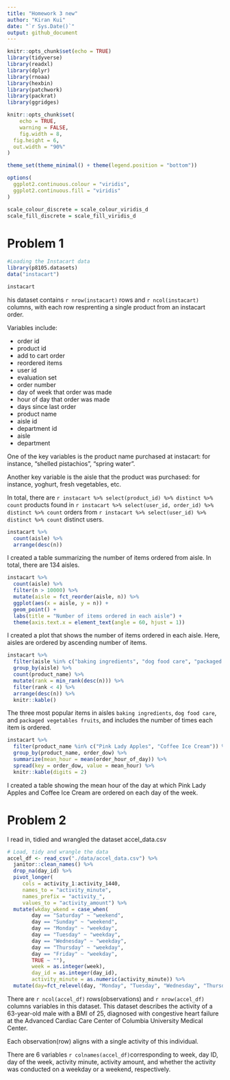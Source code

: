 ```yaml
---
title: "Homework 3 new"
author: "Kiran Kui"
date: "`r Sys.Date()`"
output: github_document
---
```


```r
knitr::opts_chunk$set(echo = TRUE)
library(tidyverse)
library(readxl)
library(dplyr)
library(rnoaa)
library(hexbin)
library(patchwork)
library(packrat)
library(ggridges)

knitr::opts_chunk$set(
	echo = TRUE,
	warning = FALSE,
	fig.width = 8, 
  fig.height = 6,
  out.width = "90%"
)

theme_set(theme_minimal() + theme(legend.position = "bottom"))

options(
  ggplot2.continuous.colour = "viridis",
  ggplot2.continuous.fill = "viridis"
)

scale_colour_discrete = scale_colour_viridis_d
scale_fill_discrete = scale_fill_viridis_d
```

# Problem 1

```r
#Loading the Instacart data
library(p8105.datasets)
data("instacart")

instacart

```

his dataset contains `r nrow(instacart)` rows and `r ncol(instacart)` columns, with each row resprenting a single product from an instacart order.

Variables include: 

* order id
* product id
* add to cart order
* reordered items
* user id
* evaluation set
* order number
* day of week that order was made
* hour of day that order was made
* days since last order
* product name 
* aisle id
* department id
* aisle 
* department

One of the key variables is the product name purchased at instacart: for instance, "shelled pistachios", "spring water". 

Another key variable is the aisle that the product was purchased: for instance, yoghurt, fresh vegetables, etc. 

In total, there are `r instacart %>% select(product_id) %>% distinct %>% count` products found in `r instacart %>% select(user_id, order_id) %>% distinct %>% count` orders from `r instacart %>% select(user_id) %>% distinct %>% count` distinct users.

```r
instacart %>% 
  count(aisle) %>% 
  arrange(desc(n))
```

I created a table summarizing the number of items ordered from aisle. In total, there are 134 aisles. 

```r
instacart %>% 
  count(aisle) %>% 
  filter(n > 10000) %>% 
  mutate(aisle = fct_reorder(aisle, n)) %>% 
  ggplot(aes(x = aisle, y = n)) + 
  geom_point() + 
  labs(title = "Number of items ordered in each aisle") +
  theme(axis.text.x = element_text(angle = 60, hjust = 1))

```

I created a plot that shows the number of items ordered in each aisle. Here, aisles are ordered by ascending number of items.

```r
instacart %>% 
  filter(aisle %in% c("baking ingredients", "dog food care", "packaged vegetables fruits")) %>%
  group_by(aisle) %>% 
  count(product_name) %>% 
  mutate(rank = min_rank(desc(n))) %>% 
  filter(rank < 4) %>% 
  arrange(desc(n)) %>%
  knitr::kable()
```

The three most popular items in aisles `baking ingredients`, `dog food care`, and `packaged vegetables fruits`, and includes the number of times each item is ordered.

```r
instacart %>%
  filter(product_name %in% c("Pink Lady Apples", "Coffee Ice Cream")) %>%
  group_by(product_name, order_dow) %>%
  summarize(mean_hour = mean(order_hour_of_day)) %>%
  spread(key = order_dow, value = mean_hour) %>%
  knitr::kable(digits = 2)
```
I created a table showing the mean hour of the day at which Pink Lady Apples and Coffee Ice Cream are ordered on each day of the week.

# Problem 2

I read in, tidied and wrangled the dataset accel_data.csv

```r
# Load, tidy and wrangle the data
accel_df <- read_csv("./data/accel_data.csv") %>%
  janitor::clean_names() %>% 
  drop_na(day_id) %>% 
  pivot_longer( 
     cols = activity_1:activity_1440,
     names_to = "activity_minute",
     names_prefix = "activity_",
     values_to = "activity_amount") %>% 
  mutate(wkday_wkend = case_when(
        day == "Saturday" ~ "weekend",
        day == "Sunday" ~ "weekend",
        day == "Monday" ~ "weekday",
        day == "Tuesday" ~ "weekday",
        day == "Wednesday" ~ "weekday",
        day == "Thursday" ~ "weekday",
        day == "Friday" ~ "weekday",
        TRUE ~ ""),
        week = as.integer(week),
        day_id = as.integer(day_id), 
        activity_minute = as.numeric(activity_minute)) %>% 
  mutate(day=fct_relevel(day, "Monday", "Tuesday", "Wednesday", "Thursday", "Friday", "Saturday", "Sunday"))

```

There are `r ncol(accel_df)` rows(observations) and `r nrow(accel_df)` columns variables in this dataset. This dataset describes the activity of a 63-year-old male with a BMI of 25, diagnosed with congestive heart failure at the Advanced Cardiac Care Center of Columbia University Medical Center. 

Each observation(row) aligns with a single activity of this individual. 

There are 6 variables `r colnames(accel_df)`corresponding to week, day ID, day of the week, activity minute, activity amount, and whether the activity was conducted on a weekday or a weekend, respectively.  
